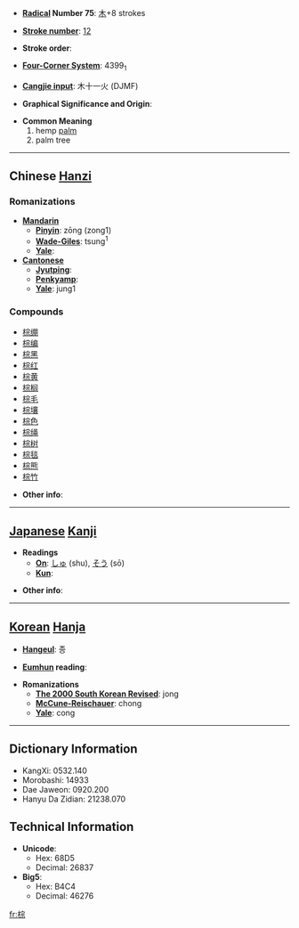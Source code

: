 * '''[[Wiktionary:Chinese radical index| Radical]] Number 75''': [[Wiktionary:Chinese radical index 木|木]]+8 strokes

* '''[[Wiktionary:Chinese total strokes index|Stroke number]]''': [[Wiktionary:Chinese total strokes index 12|12]]

* '''Stroke order''': 

* '''[[Wiktionary:Chinese four corner index|Four-Corner System]]''': 4399<sub>1</sub>

* '''[[Wiktionary:Chinese Cangjie index|Cangjie input]]''': 木十一火 (DJMF)

* '''Graphical Significance and Origin''': 

* '''Common Meaning'''
*# hemp [[palm]]
*# palm tree

----

== Chinese [[Hanzi]] ==

===Romanizations===
* '''[[Mandarin]]'''
** '''[[Pinyin]]''': zōng (zong1)
** '''[[Wade-Giles]]''': tsung<sup>1</sup>
** '''[[Yale]]''': 
* '''[[Cantonese]]'''
** '''[[Jyutping]]''':
** '''[[Penkyamp]]''': 
** '''[[Yale]]''': jung1

===Compounds===
*[[棕绷]]
*[[棕编]]
*[[棕黑]]
*[[棕红]]
*[[棕黄]]
*[[棕榈]]
*[[棕毛]]
*[[棕壤]]
*[[棕色]]
*[[棕绳]]
*[[棕树]]
*[[棕毯]]
*[[棕熊]]
*[[棕竹]]

* '''Other info''': 

----

== [[Japanese]] [[Kanji]] ==

* '''Readings'''
** '''[[On]]''': [[しゅ]] (shu), [[そう]] (sō)
** '''[[Kun]]''': 

* '''Other info''':  

----

== [[Korean]] [[Hanja]] ==

* '''[[Hangeul]]''': 종

* '''[[Eumhun]] reading''': 

* '''Romanizations'''
** '''[[The 2000 South Korean Revised Romanization|The 2000 South Korean Revised]]''': jong
** '''[[McCune-Reischauer]]''': chong
** '''[[Yale]]''': cong

----

== Dictionary Information ==

* KangXi: 0532.140
* Morobashi: 14933
* Dae Jaweon: 0920.200
* Hanyu Da Zidian: 21238.070

== Technical Information ==

* '''Unicode''':
** Hex: 68D5
** Decimal: 26837
* '''Big5''':
** Hex: B4C4
** Decimal: 46276

[[fr:棕]]
